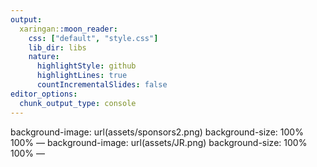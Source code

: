 ```yaml
---
output:
  xaringan::moon_reader:
    css: ["default", "style.css"]
    lib_dir: libs
    nature:
      highlightStyle: github
      highlightLines: true
      countIncrementalSlides: false
editor_options: 
  chunk_output_type: console
---
```


background-image: url(assets/sponsors2.png)
background-size: 100% 100%
---
background-image: url(assets/JR.png)
background-size: 100% 100%
---